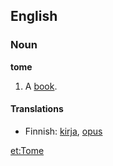 ==English==

===Noun===

'''tome'''

#A [[book]].

====Translations====
*Finnish: [[kirja]], [[opus#Finnish|opus]]

[[et:Tome]]